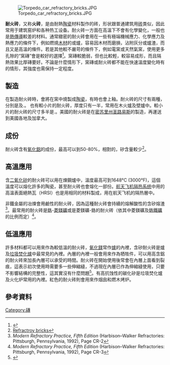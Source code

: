 [[File:Torpedo_car_refractory_bricks.JPG|thumb]]

'''耐火砖'''，又称'''火砖'''，是由耐熱[[陶瓷|陶瓷]]材料製作的砖，形状跟普通建筑用[[砖|砖]]类似，因此常用于建筑窑炉和各种热工设备。耐火砖一方面在高溫下不會有化學變化，一般也是[[熱傳導|熱傳導]]較差的材料。通常緻密的耐火砖會用在一些有極端機械應力、化學應力及熱應力的條件下，例如燃燒[[木材|木材]]的{{link-en|窯|kiln}}或爐，容易因木材而磨損，沾附灰分或爐渣，而且又是高溫的條件。若是其他較不嚴苛的條件下，例如電窯或天然氣窯，使用更多孔隙的“窯磚”會是較好的選擇<ref name=tradoven>{{citation
 |url= http://www.traditionaloven.com/articles/81/insulating-fire-bricks |title= Insulating Brick |accessdate= 2012-07-04
}}</ref>。窯磚較脆弱，但也比較輕，較容易成形，而且隔熱效果比厚磚要好。不論是什麼情形下，窯磚或耐火砖都不能在快速溫度變化時有{{link-en|剝落|spall}}的情形，其強度也需保持一定程度。

==製造==
在製造耐火砖時，會將{{link-en|耐火土|fireclay}}在窯中燒製成[[陶瓷|陶瓷]]，有時也會上釉。耐火砖的尺寸有兩種，分別是{{convert|9|*|4+1/2|*|3|in|mm}}及{{convert|9|*|4+1/2|*|2+1/2|in|mm}}.{{citation needed|date=September 2013}}。 也有較小片的耐火砖，厚度只有一半，常用在木火爐及壁爐中。較小片的耐火砖的尺寸多半是{{convert|9|*|4+1/2|*|1+1/4|in|mm}}.{{citation needed|date=September 2013}}。美國的耐火砖是在[[密苏里州|密苏里州]][[圣路易斯_(密苏里州)|圣路易斯]]的{{link-en|埃文斯和霍华德耐火砖有限公司|Evens & Howard Fire Brick Co.}}製造，再運送到美國各地及加拿大。

==成份==
耐火砖含有[[氧化鋁|氧化鋁]]的成份，最高可以到50-80%，相對的，矽含量較少<ref>[http://www.vitcas.com/refractory-bricks Refractroy bricks]</ref>。

==高溫應用==
含[[二氧化矽|二氧化矽]]的耐火砖可以用在煉鋼爐中，溫度最高可到1648°C (3000°F)，這個溫度可以熔化許多的陶瓷，甚至耐火砖也會熔化一部份。[[航天飞机隔热系统|航天飞机隔热系统]]中用的高溫表面絕熱瓦（HRSI）也是用相同的材料製成，用在航天飞机的隔热層中。

非鐵金屬的冶煉會用鹼性的耐火砖，因為這種耐火砖會持續的熔解酸性的含矽熔渣<ref>''Modern Refractory Practice, Fifth Edition'' (Harbison–Walker Refractories: Pittsburgh, Pennsylvania, 1992), Page CR-2</ref>。最常用的耐火砖是[[鉻|鉻]]-[[菱鎂礦|菱鎂礦]]或是菱鎂礦-鉻的耐火砖（依其中菱鎂礦及[[鉻鐵礦|鉻鐵礦]]的比例而定）<ref>''Modern Refractory Practice, Fifth Edition'' (Harbison–Walker Refractories: Pittsburgh, Pennsylvania, 1992), Page CR-3</ref>。

==低溫應用==
許多材料都可以用來作為較低溫的耐火砖，[[氧化鎂|氧化鎂]]常作[[爐|爐]]的內裡，含矽耐火砖是爐及[[垃圾焚烧|垃圾焚化爐]]中最常見的內裡。內層的內裡一般會用來作為牺牲件，可以用高含鋁的耐火砖來加長內層可以承受的時間。耐火砖在開始使用後常會在內層上面看到裂痕，這表示初次使用時需要多一些伸縮縫，不過現在內層已作為伸縮縫使用，只要不影響結構的完整性，這其實沒有什麼問題<ref>{{cite book|publisher=Die Deutsche Bibliothek|title=Refractory Engineering|year=2004|isbn=3-8027-3155-7}}</ref>。有高抗蚀性的碳化矽是垃圾焚化爐及火化炉常用的內裡。紅色的耐火砖則會用來作烟囱和燃木烤炉。

==參考資料==
{{reflist}}

[[Category:磚|Category:磚]]